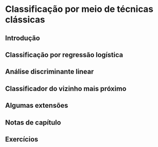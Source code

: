 # Classificação por meio de técnicas clássicas

## Introdução

## Classificação por regressão logística

## Análise discriminante linear

## Classificador do vizinho mais próximo

## Algumas extensões

## Notas de capítulo

## Exercícios